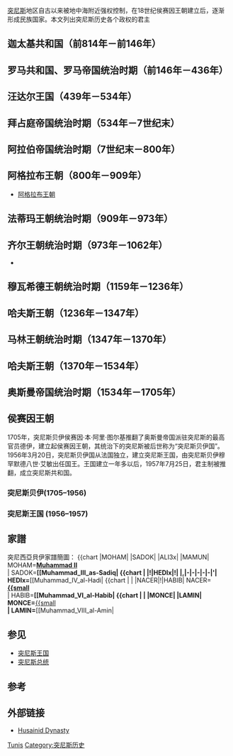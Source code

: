 {{expand language|1=fr|page=|time=2019-09-08T19:19:36+00:00}}
{{unreferenced|time=2019-09-08T19:19:36+00:00}}
[[突尼斯|突尼斯]]地区自古以来被地中海附近强权控制，在18世纪侯赛因王朝建立后，逐渐形成民族国家。本文列出突尼斯历史各个政权的君主
==迦太基共和国（前814年－前146年）==
==罗马共和国、罗马帝国统治时期（前146年－436年）==
{{main|罗马帝国皇帝列表}}
==汪达尔王国（439年－534年）==
==拜占庭帝国统治时期（534年－7世纪末）==
==阿拉伯帝国统治时期（7世纪末－800年）==
{{main|哈里发列表}}
==阿格拉布王朝（800年－909年）==
* [[阿格拉布王朝|阿格拉布王朝]]
==法蒂玛王朝统治时期（909年－973年）==
==齐尔王朝统治时期（973年－1062年）==
* {{tsl|en|Zirid dynasty|齐尔王朝}}
==穆瓦希德王朝统治时期（1159年－1236年）==
==哈夫斯王朝（1236年－1347年）==
==马林王朝统治时期（1347年－1370年）==
==哈夫斯王朝（1370年－1534年）==
==奥斯曼帝国统治时期（1534年－1705年）==
{{main|奥斯曼帝国苏丹列表}}
==侯赛因王朝==
{{Infobox former monarchy
| royal_title       = 贝伊
| realm             = 突尼斯
| border            = provincial
| coatofarms        = Bey of Tunis flag correct and revised.png
| coatofarmssize    = 120px
| coatofarmscaption = 突尼斯贝伊旗
| image             = Lamine Bey.jpg
| caption           = 穆罕默德八世
| first_monarch     = {{tsl|en|Al-Husayn I ibn Ali|侯赛因·本·阿里·图尔基}}
| last_monarch      = {{tsl|en|Muhammad VIII al-Amin|穆罕默德八世·艾敏}}
| style             = 
| residence         = [[巴尔杜国家博物馆|巴尔杜宫]]
| appointer         = 
| began             = 1705年7月15日
| ended             = 1956年3月20日
| pretender         = Prince Muhammad Bey
}}

1705年，突尼斯贝伊侯赛因·本·阿里·图尔基推翻了奥斯曼帝国派驻突尼斯的最高官员德伊，建立起侯赛因王朝，其统治下的突尼斯被后世称为“突尼斯贝伊国”。1956年3月20日，突尼斯贝伊国从法国独立，建立突尼斯王国，由突尼斯贝伊穆罕默德八世·艾敏出任国王。王国建立一年多以后，1957年7月25日，君主制被推翻，成立突尼斯共和国。

===突尼斯贝伊(1705–1956)===
{{Succession table monarch
| name1        = '''{{tsl|en|Al-Husayn I ibn Ali|侯赛因一世·本·阿里·图尔基}}'''<br>الحسين الأول بن علي التركي
| nickname1    = 
| native1      = 
| life1        = 1669 – 1740年3月13日<br>(71岁)
| reignstart1  = 1705年7月15日
| reignend1    = 1735年9月7日<br><small>(''被废'')</small>
| notes1       = 
| family1      = 侯赛因王朝（Husainid）
| image1       = Sin foto.svg
| alt1         = Al-Husayn I ibn Ali at-Turki of Tunis
| name2        = '''{{tsl|en|Abu l-Hasan Ali I||阿里一世}}'''<br>أبو الحسن علي الأول
| nickname2    = 
| native2      = 
| life2        = {{Birth date|1688|6|30|df=y}} – {{Death date and age|1756|9|22|1688|6|30|df=y}}
| reignstart2  = 1735年9月7日
| reignend2    = 1756年9月22日
| notes2       = 侯赛因一世的侄子
| family2      = 侯赛因王朝（Husainid）
| image2       = Sin foto.svg
| alt2         = Abu l-Hasan Ali I of Tunis
| name3        = '''{{tsl|en|Muhammad I ar-Rashid||穆罕默德一世}}'''<br>محمد الأول الرشيد
| nickname3    = 
| native3      = 
| life3        = 1710 – 1759年2月12日<br>(49岁)
| reignstart3  = 1756年9月22日
| reignend3    = 1759年2月12日
| notes3       = 侯赛因一世之子
| family3      = 侯赛因王朝（Husainid）
| image3       = Sin foto.svg
| alt3         = Muhammad I ar-Rashid of Tunis
| name4        = '''{{tsl|en|Ali II ibn Hussein||阿里二世}}'''<br>علي الثاني بن حسين
| nickname4    = 
| native4      = 
| life4        = {{Birth date|1712|11|24|df=y}} – {{Death date and age|1782|5|26|1712|11|24|df=y}}
| reignstart4  = 1759年2月12日
| reignend4    = 1782年5月26日
| notes4       = 侯赛因一世之子
| family4      = 侯赛因王朝（Husainid）
| image4       = Sin foto.svg
| alt4         = Ali II ibn Hussein of Tunis
| name5        = '''{{tsl|en|Hammuda ibn Ali|哈穆德}}'''<br>حمودة بن علي
| nickname5    = 
| native5      = 
| life5        = {{Birth date|1759|12|9|df=y}} – {{Death date and age|1814|9|15|1759|12|9|df=y}}
| reignstart5  = 1782年5月26日
| reignend5    = 1814年9月15日
| notes5       = 阿里二世之子
| family5      = 侯赛因王朝（Husainid）
| image5       = Hammouda Pacha.jpg
| alt5         = Hammuda ibn Ali of Tunis
| name6        = '''{{tsl|en|Uthman ibn Ali (Bey of Tunis)||奥斯曼}}'''<br>عثمان بن علي
| nickname6    = 
| native6      = 
| life6        = {{Birth date|1763|5|27|df=y}} – {{Death date and age|1814|12|20|1763|5|27|df=y}}
| reignstart6  = 1814年9月15日
| reignend6    = 1814年12月20日<br><small>(''murdered'')</small>
| notes6       = 阿里二世之子
| family6      = 侯赛因王朝（Husainid）
| image6       = Sin foto.svg
| alt6         = Uthman ibn Ali of Tunis
| name7        = '''{{tsl|en|Mahmud ibn Muhammad|马哈茂德}}'''<br>محمود بن محمد
| nickname7    = 
| native7      = 
| life7        = {{Birth date|1757|7|10|df=y}} – {{Death date and age|1824|3|28|1757|7|10|df=y}}
| reignstart7  = 1814年12月20日
| reignend7    = 1824年3月28日
| notes7       = 穆罕默德一世之子
| family7      = 侯赛因王朝（Husainid）
| image7       = Sin foto.svg
| alt7         = Mahmud ibn Muhammad of Tunis
| name8        = '''{{tsl|en|Al-Husayn II ibn Mahmud|侯赛因二世}}'''<br>الحسين الثاني بن محمود
| nickname8    = 
| native8      = 
| life8        = {{Birth date|1784|3|5|df=y}} – {{Death date and age|1835|5|20|1784|3|5|df=y}}
| reignstart8  = 1824年3月28日
| reignend8    = 1835年5月20日
| notes8       = 马哈茂德之子
| family8      = 侯赛因王朝（Husainid）
| image8       = Sin foto.svg
| alt8         = Al-Husayn II ibn Mahmud of Tunis
| name9        = '''{{tsl|en|Mustafa ibn Mahmud||穆斯塔法}}'''<br>مصطفى بن محمود
| nickname9    = 
| native9      = 
| life9        = 1786 – 1837年10月10日<br>(51岁)
| reignstart9  = 1835年5月20日
| reignend9    = 1837年10月10日
| notes9       = 马哈茂德之子
| family9      = 侯赛因王朝（Husainid）
| image9       = Sin foto.svg
| alt9         = Mustafa ibn Mahmud of Tunis
| name10        = '''{{tsl|en|Ahmad I ibn Mustafa||艾哈迈德一世}}'''<br>أحمد الأول بن مصطفى
| nickname10    = 
| native10      = 
| life10        = {{Birth date|1806|12|2|df=y}} – {{Death date and age|1855|5|30|1806|12|2|df=y}}
| reignstart10  = 1837年10月10日
| reignend10    = 1855年5月30日
| notes10       = 穆斯塔法之子
| family10      = 侯赛因王朝（Husainid）
| image10       = Ahmed I Bey.jpg
| alt10         = Ahmad I ibn Mustafa of Tunis
| name11        = '''{{tsl|en|Muhammad II ibn al-Husayn||穆罕默德二世}}'''<br>محمد الثاني بن الحسين
| nickname11    = 
| native11      = 
| life11        = {{Birth date|1811|9|18|df=y}} – {{Death date and age|1859|9|22|1811|9|18|df=y}}
| reignstart11  = 1855年5月30日
| reignend11    = 1859年9月22日
| notes11       = 侯赛因二世之子
| family11      = 侯赛因王朝（Husainid）
| image11       = Mohammed Bey.jpg
| alt11         = Muhammad II ibn al-Husayn of Tunis
| name12        = '''{{tsl|en|Muhammad III as-Sadiq|穆罕默德三世·阿勒·萨迪克}}'''<br>محمد الثالث الصادق
| nickname12    = 
| native12      = 
| life12        = {{Birth date|1813|2|7|df=y}} – {{Death date and age|1882|10|27|1813|2|7|df=y}}
| reignstart12  = 1859年9月22日
| reignend12    = 1882年10月27日
| notes12       = 侯赛因二世之子
| family12      = 侯赛因王朝（Husainid）
| image12       = Sadok Bey.jpg
| alt12         = Muhammad III as-Sadiq of Tunis
| name13        = '''{{tsl|en|Ali III ibn al-Husayn|阿里三世·穆迪特}}'''<br>علي الثالث بن الحسين
| nickname13    = 
| native13      = 
| life13        = {{Birth date|1817|8|14|df=y}} – {{Death date and age|1902|6|11|1817|8|14|df=y}}
| reignstart13  = 1882年10月28日
| reignend13    = 1902年6月11日
| notes13       = 侯赛因二世之子
| family13      = 侯赛因王朝（Husainid）
| image13       = Ali III Bey.jpg
| alt13         = Ali III ibn al-Husayn of Tunis
| name14        = '''{{tsl|en|Muhammad IV al-Hadi|穆罕默德四世·阿勒·哈迪}}'''<br>محمد الرابع الهادي
| nickname14    = 
| native14      = 
| life14        = {{Birth date|1855|6|24|df=y}} – {{Death date and age|1906|5|11|1855|6|24|df=y}}
| reignstart14  = 1902年6月11日
| reignend14    = 1906年5月11日
| notes14       = 阿里三世·穆迪特之子
| family14      = 侯赛因王朝（Husainid）
| image14       = Elhadi.jpg
| alt14         = Muhammad IV al-Hadi of Tunis
| name15        = '''{{tsl|en|Muhammad V an-Nasir|穆罕默德五世·纳德尔}}'''<br>محمد الخامس الناصر
| nickname15    = 
| native15      = 
| life15        = {{Birth date|1855|7|14|df=y}} – {{Death date and age|1922|7|10|1855|7|14|df=y}}
| reignstart15  = 1906年5月11日
| reignend15    = 1922年7月10日
| notes15       = 穆罕默德二世之子
| family15      = 侯赛因王朝（Husainid）
| image15       = Naceur Bey - 2.jpg
| alt15         = Muhammad V an-Nasir of Tunis
| name16        = '''{{tsl|en|Muhammad VI al-Habib|穆罕默德六世·阿勒·哈比}}'''<br>محمد السادس الحبيب
| nickname16    = 
| native16      = 
| life16        = {{Birth date|1858|8|13|df=y}} – {{Death date and age|1929|2|11|1858|8|13|df=y}}
| reignstart16  = 1922年7月10日
| reignend16    = 1929年2月11日
| notes16       = 穆罕默德五世·纳德尔堂弟
| family16      = 侯赛因王朝（Husainid）
| image16       = Habib Bey - 2.jpg
| alt16         = Muhammad VI al-Habib of Tunis
| name17        = '''{{tsl|en|Ahmad II of Tunis||艾哈迈德二世}}'''<br>أحمد الثاني بن علي
| nickname17    = 
| native17      = 
| life17        = {{Birth date|1862|4|13|df=y}} – {{Death date and age|1942|6|19|1862|4|13|df=y}}
| reignstart17  = 1929年2月11日
| reignend17    = 1942年6月19日
| notes17       = 阿里三世·穆迪特之子
| family17      = 侯赛因王朝（Husainid）
| image17       = Ahmed Bey.jpg
| alt17         = Ahmad II ibn Ali of Tunis
| name18        = '''{{tsl|en|Muhammad VII al-Munsif|穆罕默德七世·阿勒·穆斯夫}}'''<br>محمد السابع المنصف
| nickname18    = 
| native18      = 
| life18        = {{Birth date|1881|3|4|df=y}} – {{Death date and age|1948|9|1|1881|3|4|df=y}}
| reignstart18  = 1942年6月19日
| reignend18    = 1943年5月15日<br><small>(''被废'')</small>
| notes18       = 穆罕默德五世·纳德尔之子
| family18      = 侯赛因王朝（Husainid）
| image18       = Moncef bey.jpg
| alt18         = Muhammad VII al-Munsif of Tunis
| name19        = '''{{tsl|en|Muhammad VIII al-Amin|穆罕默德八世·艾敏}}'''<br>محمد الثامن الأمين
| nickname19    = 
| native19      = 
| life19        = {{Birth date|1881|9|4|df=y}} – {{Death date and age|1962|9|30|1881|9|4|df=y}}
| reignstart19  = 1943年5月15日
| reignend19    = 1956年3月20日<br><small>(''称突尼斯国王'')</small>
| notes19       = 穆罕默德六世·阿勒·哈比之子
| family19      = 侯赛因王朝（Husainid）
| image19       = Lamine Bey.jpg
| alt19         = Muhammad VIII al-Amin of Tunis
}}

===突尼斯王国 (1956–1957)===
{{Succession table monarch
| name1        = '''{{tsl|en|Muhammad VIII al-Amin|穆罕默德八世·艾敏}}'''<br>محمد الثامن الأمين
| nickname1    = 
| native1      = 
| life1        = {{Birth date|1881|9|4|df=y}} – {{Death date and age|1962|9|30|1881|9|4|df=y}}
| reignstart1  = 1956年3月20日
| reignend1    = 1957年7月25日<br><small>(''被废'')</small>
| notes1       = 穆罕默德六世·阿勒·哈比之子
| family1      = 侯赛因王朝（Husainid）
| image1       = Lamine Bey.jpg
| alt1         = Muhammad VIII al-Amin of Tunis
}}

==家譜==
突尼西亞貝伊家譜簡圖：
{{chart/start|align=center|summary=Simplified genealogical tree of the Husaynid dynasty of Tunisia}}
{{chart | | |ALITU| ALITU=Ali at-Turki| boxstyle_ALITU=border-width:1px;}}
{{chart | |,|-|^|-|.}}
{{chart |MUHAM| |HUSS1| MUHAM=Muhammad| boxstyle_MUHAM=border-width:1px;| HUSS1='''[[Al-Husayn_I_ibn_Ali|Husayn I]]'''<br/>{{small|r. 1705–1735}}}}
{{chart | |!| | | |)|-|-|-|.}}
{{chart |ALI1x| |MOHRA| |ALI2x| ALI1x='''[[Abu_l-Hasan_Ali_I|Ali I]]'''<br/>{{small|r. 1735–1756}}| MOHRA='''[[Muhammad_I_ar-Rashid|Muhammad I<br/>ar-Rashid]]'''<br/>{{small|r. 1756–1759}}| ALI2x='''[[Ali_II_ibn_Hussein|Ali II]]'''<br/>{{small|r. 1759–1782}}}}
{{chart | | | | | |!| |,|-|^|-|.}}
{{chart | | | | | |!|HAMMU| |OSMAN| HAMMU='''[[Hammuda_ibn_Ali|Hammuda]]'''<br/>{{small|r. 1782–1814}}| OSMAN='''[[Uthman_ibn_Ali_(Bey_of_Tunis)|Uthman]]'''<br/>{{small|r. 1814}}}}
{{chart | | | | | |!}}
{{chart | | | | |MAHMU| MAHMU='''[[Mahmud_ibn_Muhammad|Mahmud]]'''<br/>{{small|r. 1814–1824}}}}
{{chart | | | |,|-|^|-|.}}
{{chart | | |HUSS2| |MUSTA| HUSS2='''[[Al-Husayn_II_ibn_Mahmud|Husayn II]]'''<br/>{{small|r. 1824–1835}}| MUSTA='''[[Mustafa_ibn_Mahmud|Mustafa]]'''<br/>{{small|r. 1835–1837}}}}
{{chart | | | |!| |,|-|'}}
{{chart | | | |!|AHME1| AHME1='''[[Ahmad_I_ibn_Mustafa|Ahmad I]]'''<br/>{{small|r. 1837–1855}}}}
{{chart | |,|-|^|-|v|-|-|-|v|-|-|-|.| }}
{{chart |MOHAM| |SADOK| |ALI3x| |MAMUN| MOHAM='''[[Muhammad_II_ibn_al-Husayn|Muhammad II]]'''<br/>{{small|r. 1855–1859}}| SADOK='''[[Muhammad_III_as-Sadiq|{{small]]'''<br/>{{small|r. 1859–1882}}| ALI3x='''[[Ali_III_ibn_al-Husayn|Ali III]]'''<br/>{{small|r. 1882–1902}}| MAMUN={{small|Muhammad}}<br/>al-Ma'mun| boxstyle_MAMUN=border-width:1px;}}
{{chart | |!| |,|-|v|-|-|-|'| | | |!}}
{{chart | |!|HEDIx|!| |,|-|-|-|-|-|'| HEDIx='''[[Muhammad_IV_al-Hadi|{{small]]'''<br/>{{small|r. 1902–1906}}}}
{{chart | |`|-|.| |!| |!}}
{{chart | | |NACER|!|HABIB| NACER='''[[Muhammad_V_an-Nasir|{{small]]'''<br/>{{small|r. 1906–1922}}| HABIB='''[[Muhammad_VI_al-Habib|{{small]]'''<br/>{{small|r. 1922–1929}}}}
{{chart | | | |!| |!| |!}}
{{chart | | | |!|AHME2|!| AHME2='''[[Ahmad_II_of_Tunis|Ahmad II]]'''<br/>{{small|r. 1929–1942}}}}
{{chart | | | |!| | | |!}}
{{chart | | |MONCE| |LAMIN| MONCE='''[[Muhammad_VII_al-Munsif|{{small]]'''<br/>{{small|r. 1942–1943}}| LAMIN='''[[Muhammad_VIII_al-Amin|{{small]]'''<br/>{{small|r. 1943–1957}}}}
{{chart/end}}

==参见==
*[[突尼斯王国|突尼斯王国]]
*[[突尼斯总统|突尼斯总统]]

==参考==
{{Reflist}}

==外部链接==
*[http://www.4dw.net/royalark/Tunisia/tunisia.htm Husainid Dynasty]

[[Category:君主列表|Tunis]]
[[Category:突尼斯历史|Category:突尼斯历史]]